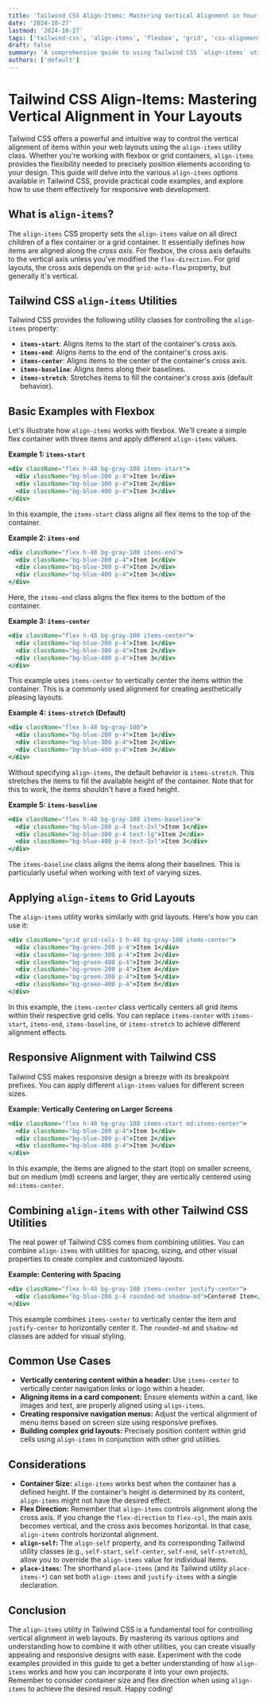 ```yaml
---
title: 'Tailwind CSS Align-Items: Mastering Vertical Alignment in Your Layouts'
date: '2024-10-27'
lastmod: '2024-10-27'
tags: ['tailwind-css', 'align-items', 'flexbox', 'grid', 'css-alignment', 'vertical-alignment', 'responsive-design', 'web-development']
draft: false
summary: 'A comprehensive guide to using Tailwind CSS `align-items` utility for controlling vertical alignment within flexbox and grid layouts. Learn how to align items to the start, center, end, or stretch them to fit their container.'
authors: ['default']
---
```


# Tailwind CSS Align-Items: Mastering Vertical Alignment in Your Layouts

Tailwind CSS offers a powerful and intuitive way to control the vertical alignment of items within your web layouts using the `align-items` utility class. Whether you're working with flexbox or grid containers, `align-items` provides the flexibility needed to precisely position elements according to your design. This guide will delve into the various `align-items` options available in Tailwind CSS, provide practical code examples, and explore how to use them effectively for responsive web development.

## What is `align-items`?

The `align-items` CSS property sets the `align-items` value on all direct children of a flex container or a grid container.  It essentially defines how items are aligned along the *cross axis*.  For flexbox, the cross axis defaults to the vertical axis unless you've modified the `flex-direction`. For grid layouts, the cross axis depends on the `grid-auto-flow` property, but generally it's vertical.

## Tailwind CSS `align-items` Utilities

Tailwind CSS provides the following utility classes for controlling the `align-items` property:

*   **`items-start`**: Aligns items to the start of the container's cross axis.
*   **`items-end`**: Aligns items to the end of the container's cross axis.
*   **`items-center`**: Aligns items to the center of the container's cross axis.
*   **`items-baseline`**: Aligns items along their baselines.
*   **`items-stretch`**: Stretches items to fill the container's cross axis (default behavior).

## Basic Examples with Flexbox

Let's illustrate how `align-items` works with flexbox.  We'll create a simple flex container with three items and apply different `align-items` values.

**Example 1: `items-start`**

```jsx
<div className="flex h-48 bg-gray-100 items-start">
  <div className="bg-blue-200 p-4">Item 1</div>
  <div className="bg-blue-300 p-4">Item 2</div>
  <div className="bg-blue-400 p-4">Item 3</div>
</div>
```

In this example, the `items-start` class aligns all flex items to the top of the container.

**Example 2: `items-end`**

```jsx
<div className="flex h-48 bg-gray-100 items-end">
  <div className="bg-blue-200 p-4">Item 1</div>
  <div className="bg-blue-300 p-4">Item 2</div>
  <div className="bg-blue-400 p-4">Item 3</div>
</div>
```

Here, the `items-end` class aligns the flex items to the bottom of the container.

**Example 3: `items-center`**

```jsx
<div className="flex h-48 bg-gray-100 items-center">
  <div className="bg-blue-200 p-4">Item 1</div>
  <div className="bg-blue-300 p-4">Item 2</div>
  <div className="bg-blue-400 p-4">Item 3</div>
</div>
```

This example uses `items-center` to vertically center the items within the container.  This is a commonly used alignment for creating aesthetically pleasing layouts.

**Example 4: `items-stretch` (Default)**

```jsx
<div className="flex h-48 bg-gray-100">
  <div className="bg-blue-200 p-4">Item 1</div>
  <div className="bg-blue-300 p-4">Item 2</div>
  <div className="bg-blue-400 p-4">Item 3</div>
</div>
```

Without specifying `align-items`, the default behavior is `items-stretch`. This stretches the items to fill the available height of the container.  Note that for this to work, the items shouldn't have a fixed height.

**Example 5: `items-baseline`**

```jsx
<div className="flex h-48 bg-gray-100 items-baseline">
  <div className="bg-blue-200 p-4 text-2xl">Item 1</div>
  <div className="bg-blue-300 p-4 text-lg">Item 2</div>
  <div className="bg-blue-400 p-4 text-3xl">Item 3</div>
</div>
```

The `items-baseline` class aligns the items along their baselines.  This is particularly useful when working with text of varying sizes.

## Applying `align-items` to Grid Layouts

The `align-items` utility works similarly with grid layouts.  Here's how you can use it:

```jsx
<div className="grid grid-cols-3 h-48 bg-gray-100 items-center">
  <div className="bg-green-200 p-4">Item 1</div>
  <div className="bg-green-300 p-4">Item 2</div>
  <div className="bg-green-400 p-4">Item 3</div>
  <div className="bg-green-200 p-4">Item 4</div>
  <div className="bg-green-300 p-4">Item 5</div>
  <div className="bg-green-400 p-4">Item 6</div>
</div>
```

In this example, the `items-center` class vertically centers all grid items within their respective grid cells. You can replace `items-center` with `items-start`, `items-end`, `items-baseline`, or `items-stretch` to achieve different alignment effects.

## Responsive Alignment with Tailwind CSS

Tailwind CSS makes responsive design a breeze with its breakpoint prefixes. You can apply different `align-items` values for different screen sizes.

**Example:  Vertically Centering on Larger Screens**

```jsx
<div className="flex h-48 bg-gray-100 items-start md:items-center">
  <div className="bg-blue-200 p-4">Item 1</div>
  <div className="bg-blue-300 p-4">Item 2</div>
  <div className="bg-blue-400 p-4">Item 3</div>
</div>
```

In this example, the items are aligned to the start (top) on smaller screens, but on medium (md) screens and larger, they are vertically centered using `md:items-center`.

## Combining `align-items` with other Tailwind CSS Utilities

The real power of Tailwind CSS comes from combining utilities. You can combine `align-items` with utilities for spacing, sizing, and other visual properties to create complex and customized layouts.

**Example: Centering with Spacing**

```jsx
<div className="flex h-48 bg-gray-100 items-center justify-center">
  <div className="bg-blue-200 p-4 rounded-md shadow-md">Centered Item</div>
</div>
```

This example combines `items-center` to vertically center the item and `justify-center` to horizontally center it.  The `rounded-md` and `shadow-md` classes are added for visual styling.

## Common Use Cases

*   **Vertically centering content within a header:** Use `items-center` to vertically center navigation links or logo within a header.
*   **Aligning items in a card component:** Ensure elements within a card, like images and text, are properly aligned using `align-items`.
*   **Creating responsive navigation menus:** Adjust the vertical alignment of menu items based on screen size using responsive prefixes.
*   **Building complex grid layouts:** Precisely position content within grid cells using `align-items` in conjunction with other grid utilities.

## Considerations

*   **Container Size:**  `align-items` works best when the container has a defined height.  If the container's height is determined by its content, `align-items` might not have the desired effect.
*   **Flex Direction:**  Remember that `align-items` controls alignment along the cross axis.  If you change the `flex-direction` to `flex-col`, the main axis becomes vertical, and the cross axis becomes horizontal.  In that case, `align-items` controls horizontal alignment.
*   **`align-self`:** The `align-self` property, and its corresponding Tailwind utility classes (e.g., `self-start`, `self-center`, `self-end`, `self-stretch`), allow you to override the `align-items` value for individual items.
*   **`place-items`**:  The shorthand `place-items` (and its Tailwind utility `place-items-*`) can set both `align-items` and `justify-items` with a single declaration.

## Conclusion

The `align-items` utility in Tailwind CSS is a fundamental tool for controlling vertical alignment in web layouts. By mastering its various options and understanding how to combine it with other utilities, you can create visually appealing and responsive designs with ease. Experiment with the code examples provided in this guide to get a better understanding of how `align-items` works and how you can incorporate it into your own projects. Remember to consider container size and flex direction when using `align-items` to achieve the desired result. Happy coding!